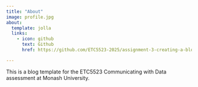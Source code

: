 ```yaml
---
title: "About"
image: profile.jpg
about:
  template: jolla
  links:
    - icon: github
      text: Github
      href: https://github.com/ETC5523-2025/assignment-3-creating-a-blog-mozuqi25

---
```


This is a blog template for the ETC5523 Communicating with Data assessment at Monash University.
